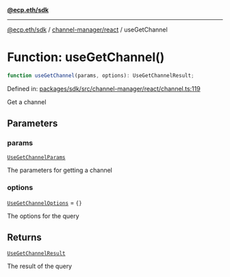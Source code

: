 [**@ecp.eth/sdk**](../../../index.mdx)

***

[@ecp.eth/sdk](/sdk-reference/index.mdx) / [channel-manager/react](/sdk-reference/channel-manager/react/index.mdx) / useGetChannel

# Function: useGetChannel()

```ts
function useGetChannel(params, options): UseGetChannelResult;
```

Defined in: [packages/sdk/src/channel-manager/react/channel.ts:119](https://github.com/ecp-eth/comments-monorepo/blob/main/packages/sdk/src/channel-manager/react/channel.ts#L119)

Get a channel

## Parameters

### params

[`UseGetChannelParams`](/sdk-reference/channel-manager/react/type-aliases/UseGetChannelParams.mdx)

The parameters for getting a channel

### options

[`UseGetChannelOptions`](/sdk-reference/channel-manager/react/type-aliases/UseGetChannelOptions.mdx) = `{}`

The options for the query

## Returns

[`UseGetChannelResult`](/sdk-reference/channel-manager/react/type-aliases/UseGetChannelResult.mdx)

The result of the query
